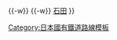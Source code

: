 {{鐵道路線
| 模板名稱 = 日田彥山線 (東小倉 - 石田)
| 名稱 = [[File:Japanese National Railway logo.svg|50px|日本國有鐵道|link=日本國有鐵道]]  [[日田彥山線]]（東小倉 - 石田，[[廢線]]）
| 代表色 = #999999
| 背景顏色 = #cccccc
| 車站列表 = {{Translink|ja|東小倉駅|東小倉站|（貨）東小倉}}{{-w}} {{Translink|ja|妙見駅 (福岡県)|妙見站 (福岡縣)|（貨）妙見}}{{-w}} {{Translink|ja|水町信号場|水町號誌站}}{{-w}} [[石田站 (福岡縣)|石田]]
}}<noinclude>
[[Category:日本國有鐵道路線模板]]
</noinclude>